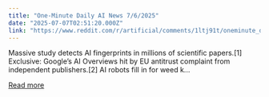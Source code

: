 ```yaml
---
title: "One-Minute Daily AI News 7/6/2025"
date: "2025-07-07T02:51:20.000Z"
link: "https://www.reddit.com/r/artificial/comments/1ltj91t/oneminute_daily_ai_news_762025/"
---
```


Massive study detects AI fingerprints in millions of scientific papers.[1]
 Exclusive: Google’s AI Overviews hit by EU antitrust complaint from independent publishers.[2]
 AI robots fill in for weed k...

[Read more](https://www.reddit.com/r/artificial/comments/1ltj91t/oneminute_daily_ai_news_762025/)
